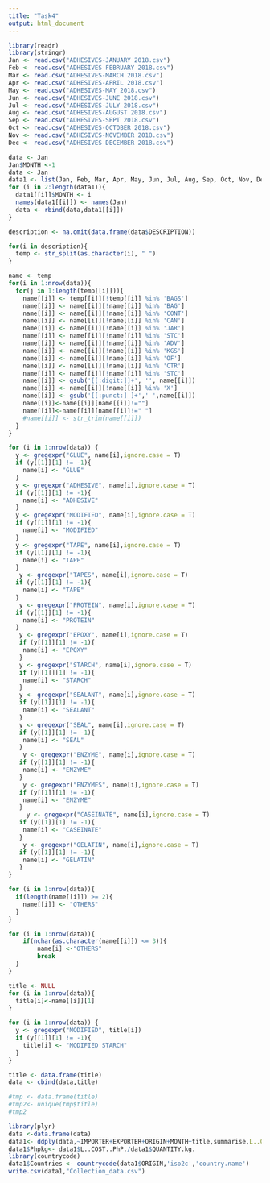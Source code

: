 ```yaml
---
title: "Task4"
output: html_document
---
```


```r
library(readr)
library(stringr)
Jan <- read.csv("ADHESIVES-JANUARY 2018.csv")
Feb <- read.csv("ADHESIVES-FEBRUARY 2018.csv")
Mar <- read.csv("ADHESIVES-MARCH 2018.csv")
Apr <- read.csv("ADHESIVES-APRIL 2018.csv")
May <- read.csv("ADHESIVES-MAY 2018.csv")
Jun <- read.csv("ADHESIVES-JUNE 2018.csv")
Jul <- read.csv("ADHESIVES-JULY 2018.csv")
Aug <- read.csv("ADHESIVES-AUGUST 2018.csv")
Sep <- read.csv("ADHESIVES-SEPT 2018.csv")
Oct <- read.csv("ADHESIVES-OCTOBER 2018.csv")
Nov <- read.csv("ADHESIVES-NOVEMBER 2018.csv")
Dec <- read.csv("ADHESIVES-DECEMBER 2018.csv")

data <- Jan
Jan$MONTH <-1
data <- Jan
data1 <- list(Jan, Feb, Mar, Apr, May, Jun, Jul, Aug, Sep, Oct, Nov, Dec)
for (i in 2:length(data1)){
  data1[[i]]$MONTH <- i
  names(data1[[i]]) <- names(Jan)
  data <- rbind(data,data1[[i]])
}

description <- na.omit(data.frame(data$DESCRIPTION))

for(i in description){
  temp <- str_split(as.character(i), " ")
}

name <- temp
for(i in 1:nrow(data)){
  for(j in 1:length(temp[[i]])){
    name[[i]] <- temp[[i]][!temp[[i]] %in% 'BAGS']
    name[[i]] <- name[[i]][!name[[i]] %in% 'BAG']
    name[[i]] <- name[[i]][!name[[i]] %in% 'CONT']
    name[[i]] <- name[[i]][!name[[i]] %in% 'CAN']
    name[[i]] <- name[[i]][!name[[i]] %in% 'JAR']
    name[[i]] <- name[[i]][!name[[i]] %in% 'STC']
    name[[i]] <- name[[i]][!name[[i]] %in% 'ADV']
    name[[i]] <- name[[i]][!name[[i]] %in% 'KGS']
    name[[i]] <- name[[i]][!name[[i]] %in% 'OF']
    name[[i]] <- name[[i]][!name[[i]] %in% 'CTR']
    name[[i]] <- name[[i]][!name[[i]] %in% 'STC']
    name[[i]] <- gsub('[[:digit:]]+', '', name[[i]])
    name[[i]] <- name[[i]][!name[[i]] %in% 'X']
    name[[i]] <- gsub('[[:punct:] ]+',' ',name[[i]])
    name[[i]]<-name[[i]][name[[i]]!=""] 
    name[[i]]<-name[[i]][name[[i]]!=" "]
    #name[[i]] <- str_trim(name[[i]])
  }
}

for (i in 1:nrow(data)) {
  y <- gregexpr("GLUE", name[i],ignore.case = T)
  if (y[[1]][1] != -1){
    name[i] <- "GLUE"
  }
  y <- gregexpr("ADHESIVE", name[i],ignore.case = T)
  if (y[[1]][1] != -1){
    name[i] <- "ADHESIVE"
  }
  y <- gregexpr("MODIFIED", name[i],ignore.case = T)
  if (y[[1]][1] != -1){
    name[i] <- "MODIFIED"
  }
  y <- gregexpr("TAPE", name[i],ignore.case = T)
  if (y[[1]][1] != -1){
    name[i] <- "TAPE"
  }
   y <- gregexpr("TAPES", name[i],ignore.case = T)
  if (y[[1]][1] != -1){
    name[i] <- "TAPE"
  }
   y <- gregexpr("PROTEIN", name[i],ignore.case = T)
  if (y[[1]][1] != -1){
    name[i] <- "PROTEIN"
  }
   y <- gregexpr("EPOXY", name[i],ignore.case = T)
   if (y[[1]][1] != -1){
    name[i] <- "EPOXY"
   }
   y <- gregexpr("STARCH", name[i],ignore.case = T)
   if (y[[1]][1] != -1){
    name[i] <- "STARCH"
   }
   y <- gregexpr("SEALANT", name[i],ignore.case = T)
   if (y[[1]][1] != -1){
    name[i] <- "SEALANT"
   }
   y <- gregexpr("SEAL", name[i],ignore.case = T)
   if (y[[1]][1] != -1){
    name[i] <- "SEAL"
   }
    y <- gregexpr("ENZYME", name[i],ignore.case = T)
   if (y[[1]][1] != -1){
    name[i] <- "ENZYME"
   }
    y <- gregexpr("ENZYMES", name[i],ignore.case = T)
   if (y[[1]][1] != -1){
    name[i] <- "ENZYME"
   }
     y <- gregexpr("CASEINATE", name[i],ignore.case = T)
   if (y[[1]][1] != -1){
    name[i] <- "CASEINATE"
   }
    y <- gregexpr("GELATIN", name[i],ignore.case = T)
   if (y[[1]][1] != -1){
    name[i] <- "GELATIN"
   }
}

for (i in 1:nrow(data)){
  if(length(name[[i]]) >= 2){
    name[[i]] <- "OTHERS"
  }
}

for (i in 1:nrow(data)){
    if(nchar(as.character(name[[i]]) <= 3)){
        name[i] <-"OTHERS" 
        break
  }
}

title <- NULL
for (i in 1:nrow(data)){
  title[i]<-name[[i]][1]
}

for (i in 1:nrow(data)) {
  y <- gregexpr("MODIFIED", title[i])
  if (y[[1]][1] != -1){
    title[i] <- "MODIFIED STARCH"
  }
}

title <- data.frame(title)
data <- cbind(data,title)

#tmp <- data.frame(title)
#tmp2<- unique(tmp$title)
#tmp2

library(plyr)
data <-data.frame(data)
data1<- ddply(data,~IMPORTER+EXPORTER+ORIGIN+MONTH+title,summarise,L..COST..PhP.=sum(L..COST..PhP.),QUANTITY.kg.=sum(QUANTITY.kg.))
data1$Phpkg<- data1$L..COST..PhP./data1$QUANTITY.kg.
library(countrycode)
data1$Countries <- countrycode(data1$ORIGIN,'iso2c','country.name')
write.csv(data1,"Collection_data.csv")

```

